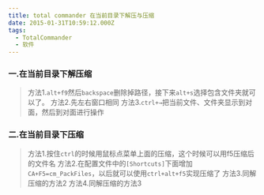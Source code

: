 ```yaml
---
title: total commander 在当前目录下解压与压缩
date: 2015-01-31T10:59:12.000Z
tags:
  - TotalCommander
  - 软件
---
```

### 一.在当前目录下解压缩

>方法1.``alt+f9``然后``backspace``删除掉路径，接下来``alt+s``选择包含文件夹就可以了。
>方法2.先左右窗口相同
>方法3.``ctrl+→``把当前文件、文件夹显示到对面，然后到对面进行操作

### 二.在当前目录下压缩

>方法1.按住``ctrl``的时候用鼠标点菜单上面的压缩，这个时候可以用f5压缩后的文件名
>方法2.在配置文件中的``[Shortcuts]``下面增加``CA+F5=cm_PackFiles``，以后就可以使用``ctrl+alt+f5``实现压缩了
>方法3.同解压缩的方法2
>方法4.同解压缩的方法3
